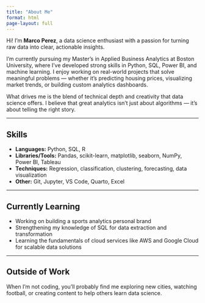 ```yaml
---
title: "About Me"
format: html
page-layout: full
---
```


Hi! I’m **Marco Perez**, a data science enthusiast with a passion for turning raw data into clear, actionable insights.

I’m currently pursuing my Master’s in Applied Business Analytics at Boston University, where I’ve developed strong skills in Python, SQL, Power BI, and machine learning. I enjoy working on real-world projects that solve meaningful problems — whether it’s predicting housing prices, visualizing market trends, or building custom analytics dashboards.

What drives me is the blend of technical depth and creativity that data science offers. I believe that great analytics isn't just about algorithms — it’s about telling the right story.

---

## Skills

- **Languages:** Python, SQL, R  
- **Libraries/Tools:** Pandas, scikit-learn, matplotlib, seaborn, NumPy, Power BI, Tableau  
- **Techniques:** Regression, classification, clustering, forecasting, data visualization  
- **Other:** Git, Jupyter, VS Code, Quarto, Excel

---

## Currently Learning

- Working on building a sports analytics personal brand
- Strengthening my knowledge of SQL for data extraction and transformation  
- Learning the fundamentals of cloud services like AWS and Google Cloud for scalable data solutions

---

## Outside of Work

When I’m not coding, you’ll probably find me exploring new cities, watching football, or creating content to help others learn data science.


